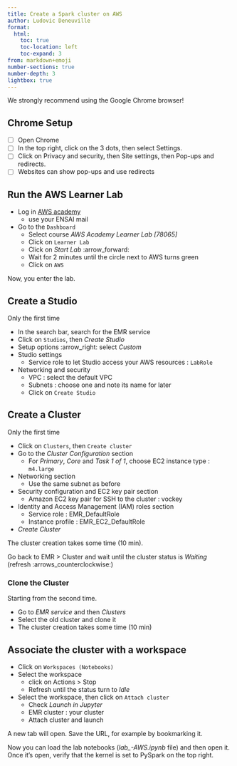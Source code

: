 ```yaml
---
title: Create a Spark cluster on AWS
author: Ludovic Deneuville
format:
  html:
    toc: true
    toc-location: left
    toc-expand: 3
from: markdown+emoji
number-sections: true
number-depth: 3
lightbox: true
---
```


::: {.callout-important}
We strongly recommend using the Google Chrome browser!
:::

## Chrome Setup

- [ ] Open Chrome
- [ ] In the top right, click on the 3 dots, then select Settings.
- [ ] Click on Privacy and security, then Site settings, then Pop-ups and redirects.
- [ ] Websites can show pop-ups and use redirects

## Run the AWS Learner Lab

- Log in [AWS academy](https://awsacademy.instructure.com/login/canvas)
  - use your ENSAI mail
- Go to the `Dashboard`
	- Select course *AWS Academy Learner Lab [78065]*
	- Click on `Learner Lab`
  - Click on *Start Lab* :arrow_forward:
  - Wait for 2 minutes until the circle next to AWS turns green
  - Click on `AWS`

Now, you enter the lab.


## Create a Studio

::: {.callout-important}
Only the first time
:::

- In the search bar, search for the EMR service
- Click on `Studios`, then *Create Studio*
- Setup options :arrow_right: select *Custom*
- Studio settings
  - Service role to let Studio access your AWS resources : `LabRole`
- Networking and security
  - VPC : select the default VPC
  - Subnets : choose one and note its name for later
  - Click on `Create Studio`


## Create a Cluster

::: {.callout-important}
Only the first time
:::

- Click on `Clusters`, then `Create cluster`
- Go to the *Cluster Configuration* section
  - For *Primary*, *Core* and *Task 1 of 1*, choose EC2 instance type : `m4.large`
- Networking section
  - Use the same subnet as before
- Security configuration and EC2 key pair section
  - Amazon EC2 key pair for SSH to the cluster : vockey
- Identity and Access Management (IAM) roles section
  - Service role : EMR_DefaultRole
  - Instance profile : EMR_EC2_DefaultRole
- *Create Cluster*

The cluster creation takes some time (10 min). 

Go back to EMR > Cluster and wait until the cluster status is *Waiting* (refresh :arrows_counterclockwise:)

### Clone the Cluster

::: {.callout-important}
Starting from the second time.
:::

- Go to *EMR service* and then *Clusters*
- Select the old cluster and clone it
- The cluster creation takes some time (10 min)


## Associate the cluster with a workspace

- Click on `Workspaces (Notebooks)`
- Select the workspace
  - click on Actions > Stop
  - Refresh until the status turn to *Idle*
- Select the workspace, then click on `Attach cluster`
  - Check *Launch in Jupyter*
  - EMR cluster : your cluster
  - Attach cluster and launch

A new tab will open. Save the URL, for example by bookmarking it.

Now you can load the lab notebooks (*lab_-AWS.ipynb* file) and then open it.
Once it's open, verify that the kernel is set to PySpark on the top right.
